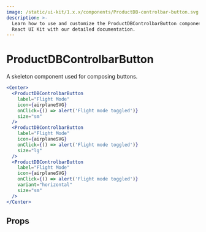 ```yaml
---
image: /static/ui-kit/1.x.x/components/ProductDB-controlbar-button.svg
description: >-
  Learn how to use and customize the ProductDBControlbarButton component in ProductDB's
  React UI Kit with our detailed documentation.
---
```


# ProductDBControlbarButton

A skeleton component used for composing buttons.

```jsx live
<Center>
  <ProductDBControlbarButton
    label="Flight Mode"
    icon={airplaneSVG}
    onClick={() => alert('Flight mode toggled')}
    size="sm"
  />
  <ProductDBControlbarButton
    label="Flight Mode"
    icon={airplaneSVG}
    onClick={() => alert('Flight mode toggled')}
    size="lg"
  />
  <ProductDBControlbarButton
    label="Flight Mode"
    icon={airplaneSVG}
    onClick={() => alert('Flight mode toggled')}
    variant="horizontal"
    size="sm"
  />
</Center>
```

## Props

<PropsTable of="ProductDB-controlbar-button" />

<head>
  <title>React UI Kit ProductDBControlbarButton</title>
</head>
